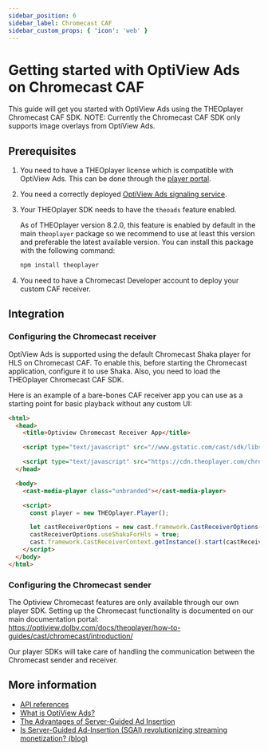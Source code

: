 ```yaml
---
sidebar_position: 6
sidebar_label: Chromecast CAF
sidebar_custom_props: { 'icon': 'web' }
---
```


# Getting started with OptiView Ads on Chromecast CAF

This guide will get you started with OptiView Ads using the THEOplayer Chromecast CAF SDK.
NOTE: Currently the Chromecast CAF SDK only supports image overlays from OptiView Ads.

## Prerequisites

1. You need to have a THEOplayer license which is compatible with OptiView Ads. This can be done through the [player portal](https://portal.theoplayer.com).
2. You need a correctly deployed [OptiView Ads signaling service](signaling-service.mdx).
3. Your THEOplayer SDK needs to have the `theoads` feature enabled.

   As of THEOplayer version 8.2.0, this feature is enabled by default in the main `theoplayer` package so we recommend to use at least this version and preferable the latest available version.
   You can install this package with the following command:

   ```bash
   npm install theoplayer
   ```

4. You need to have a Chromecast Developer account to deploy your custom CAF receiver.

## Integration

### Configuring the Chromecast receiver

OptiView Ads is supported using the default Chromecast Shaka player for HLS on Chromecast CAF. To enable this, before starting the Chromecast application, configure it to use Shaka.
Also, you need to load the THEOplayer Chromecast CAF SDK.

Here is an example of a bare-bones CAF receiver app you can use as a starting point for basic playback without any custom UI:

```html
<html>
  <head>
    <title>Optiview Chromecast Receiver App</title>

    <script type="text/javascript" src="//www.gstatic.com/cast/sdk/libs/caf_receiver/v3/cast_receiver_framework.js"></script>

    <script type="text/javascript" src="https://cdn.theoplayer.com/chromecast-caf/release/THEOplayer-chromecast-caf-receiver.js"></script>
  </head>

  <body>
    <cast-media-player class="unbranded"></cast-media-player>

    <script>
      const player = new THEOplayer.Player();

      let castReceiverOptions = new cast.framework.CastReceiverOptions();
      castReceiverOptions.useShakaForHls = true;
      cast.framework.CastReceiverContext.getInstance().start(castReceiverOptions);
    </script>
  </body>
</html>
```

### Configuring the Chromecast sender

The Optiview Chromecast features are only available through our own player SDK. Setting up the Chromecast functionality is documented on our main documentation portal:
https://optiview.dolby.com/docs/theoplayer/how-to-guides/cast/chromecast/introduction/

Our player SDKs will take care of handling the communication between the Chromecast sender and receiver.

## More information

- [API references](pathname:///theoplayer/v8/api-reference/web/interfaces/TheoAdDescription.html)
- [What is OptiView Ads?](https://optiview.dolby.com/products/server-guided-ad-insertion/)
- [The Advantages of Server-Guided Ad Insertion](https://optiview.dolby.com/solutions/personalized-advertising/)
- [Is Server-Guided Ad-Insertion (SGAI) revolutionizing streaming monetization? (blog)](https://optiview.dolby.com/resources/blog/advertising/what-is-sgai-server-guided-ad-insertion-in-streaming/)

